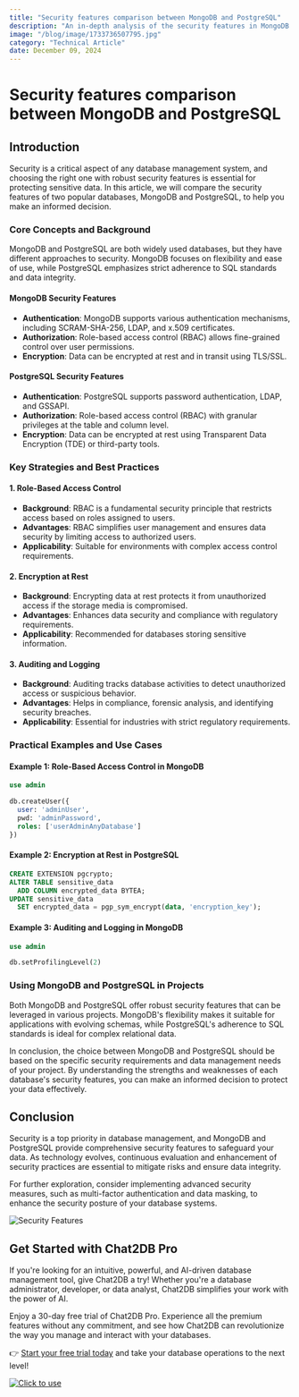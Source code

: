 ```yaml
---
title: "Security features comparison between MongoDB and PostgreSQL"
description: "An in-depth analysis of the security features in MongoDB and PostgreSQL, comparing their strengths and weaknesses."
image: "/blog/image/1733736507795.jpg"
category: "Technical Article"
date: December 09, 2024
---
```


# Security features comparison between MongoDB and PostgreSQL

## Introduction

Security is a critical aspect of any database management system, and choosing the right one with robust security features is essential for protecting sensitive data. In this article, we will compare the security features of two popular databases, MongoDB and PostgreSQL, to help you make an informed decision.

### Core Concepts and Background

MongoDB and PostgreSQL are both widely used databases, but they have different approaches to security. MongoDB focuses on flexibility and ease of use, while PostgreSQL emphasizes strict adherence to SQL standards and data integrity.

#### MongoDB Security Features

- **Authentication**: MongoDB supports various authentication mechanisms, including SCRAM-SHA-256, LDAP, and x.509 certificates.
- **Authorization**: Role-based access control (RBAC) allows fine-grained control over user permissions.
- **Encryption**: Data can be encrypted at rest and in transit using TLS/SSL.

#### PostgreSQL Security Features

- **Authentication**: PostgreSQL supports password authentication, LDAP, and GSSAPI.
- **Authorization**: Role-based access control (RBAC) with granular privileges at the table and column level.
- **Encryption**: Data can be encrypted at rest using Transparent Data Encryption (TDE) or third-party tools.

### Key Strategies and Best Practices

#### 1. Role-Based Access Control

- **Background**: RBAC is a fundamental security principle that restricts access based on roles assigned to users.
- **Advantages**: RBAC simplifies user management and ensures data security by limiting access to authorized users.
- **Applicability**: Suitable for environments with complex access control requirements.

#### 2. Encryption at Rest

- **Background**: Encrypting data at rest protects it from unauthorized access if the storage media is compromised.
- **Advantages**: Enhances data security and compliance with regulatory requirements.
- **Applicability**: Recommended for databases storing sensitive information.

#### 3. Auditing and Logging

- **Background**: Auditing tracks database activities to detect unauthorized access or suspicious behavior.
- **Advantages**: Helps in compliance, forensic analysis, and identifying security breaches.
- **Applicability**: Essential for industries with strict regulatory requirements.

### Practical Examples and Use Cases

#### Example 1: Role-Based Access Control in MongoDB

```sql
use admin

db.createUser({
  user: 'adminUser',
  pwd: 'adminPassword',
  roles: ['userAdminAnyDatabase']
})
```

#### Example 2: Encryption at Rest in PostgreSQL

```sql
CREATE EXTENSION pgcrypto;
ALTER TABLE sensitive_data
  ADD COLUMN encrypted_data BYTEA;
UPDATE sensitive_data
  SET encrypted_data = pgp_sym_encrypt(data, 'encryption_key');
```

#### Example 3: Auditing and Logging in MongoDB

```sql
use admin

db.setProfilingLevel(2)
```

### Using MongoDB and PostgreSQL in Projects

Both MongoDB and PostgreSQL offer robust security features that can be leveraged in various projects. MongoDB's flexibility makes it suitable for applications with evolving schemas, while PostgreSQL's adherence to SQL standards is ideal for complex relational data.

In conclusion, the choice between MongoDB and PostgreSQL should be based on the specific security requirements and data management needs of your project. By understanding the strengths and weaknesses of each database's security features, you can make an informed decision to protect your data effectively.

## Conclusion

Security is a top priority in database management, and MongoDB and PostgreSQL provide comprehensive security features to safeguard your data. As technology evolves, continuous evaluation and enhancement of security practices are essential to mitigate risks and ensure data integrity.

For further exploration, consider implementing advanced security measures, such as multi-factor authentication and data masking, to enhance the security posture of your database systems.

![Security Features](https://example.com/security-features.jpg)

## Get Started with Chat2DB Pro

If you're looking for an intuitive, powerful, and AI-driven database management tool, give Chat2DB a try! Whether you're a database administrator, developer, or data analyst, Chat2DB simplifies your work with the power of AI.

Enjoy a 30-day free trial of Chat2DB Pro. Experience all the premium features without any commitment, and see how Chat2DB can revolutionize the way you manage and interact with your databases.

👉 [Start your free trial today](https://chat2db.ai/pricing) and take your database operations to the next level!


[![Click to use](/image/blog/bg/chat2db.jpg)](https://chat2db.ai/)
